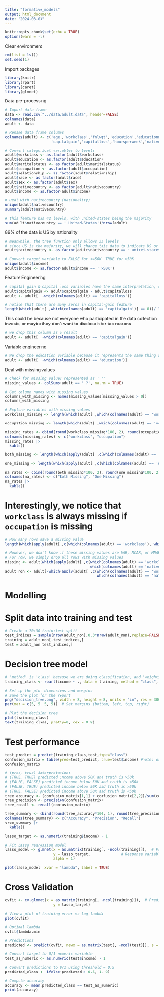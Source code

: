 ```yaml
---
title: "formative_models"
output: html_document
date: "2024-03-03"
---
```


```r
knitr::opts_chunk$set(echo = TRUE)
options(warn = -1)
```

Clear environment
```r
rm(list = ls())
set.seed(1)
```

Import packages
```r
library(knitr)
library(rpart)
library(caret)
library(glmnet)
```

Data pre-processing

```r
# Import data frame
data <- read.csv("../data/adult.data", header=FALSE)
colnames(data)
adult <- data
```


```r
# Rename data frame columns
colnames(adult) <- c('age','workclass','fnlwgt','education','educationnum','maritalstatus','occupation','relationship','race','sex',
                     'capitalgain','capitalloss','hoursperweek','nativecountry','income')

```


```r
# Convert categorical variables to levels
adult$workclass <- as.factor(adult$workclass)
adult$education <- as.factor(adult$education)
adult$maritalstatus <- as.factor(adult$maritalstatus)
adult$occupation <- as.factor(adult$occupation)
adult$relationship <- as.factor(adult$relationship)
adult$race <- as.factor(adult$race)
adult$sex <- as.factor(adult$sex)
adult$nativecountry <- as.factor(adult$nativecountry)
adult$income <- as.factor(adult$income)
```


```r
# Deal with nativecountry (nationality)
unique(adult$nativecountry)
summary(adult$nativecountry)

# this feature has 42 levels, with united-states being the majority
sum(adult$nativecountry == ' United-States')/nrow(adult) 
```
89% of the data is US by nationality


```r
# meanwhile, the tree function only allows 32 levels
# since US is the majority, we will change this data to indicate US or non-US nationality using TRUE for US and FALSE for non-US
adult$nativecountry <- as.factor(adult$nativecountry == ' United-States')
```


```r
# Convert target variable to FALSE for <=50K, TRUE for >50K
unique(adult$income)
adult$income <- as.factor(adult$income == ' >50K')
```

Feature Engineering

```r
# capital gain & capital loss variables have the same interpretation, so we subtract capital loss from capital gain and remove capital loss
adult$capitalgain <- adult$capitalgain - adult$capitalloss
adult <- adult[ ,-which(colnames(adult) == 'capitalloss')]
```

```r
# notice that there are many zeros in capital-gain feature
length(which(adult[ ,which(colnames(adult) == 'capitalgain')] == 0))/ length(adult[ ,which(colnames(adult) == 'capitalgain')])
```
This could be because not everyone who participated in the data collection invests, or maybe they don't want to disclose it for tax reasons

```r
# we drop this column as a result
adult <- adult[ ,-which(colnames(adult) == 'capitalgain')] 
```


Variable engineering

```r
# We drop the education variable because it represents the same thing as educationnum, but education uses a categorical variable while educationnum uses a numerical variable already processed for us
adult <- adult[ ,-which(colnames(adult) == 'education')]
```

Deal with missing values

```r
# Check for missing values represented as ' ?'
missing_values <- colSums(adult == ' ?', na.rm = TRUE)

# Get column names with missing values
columns_with_missing <- names(missing_values[missing_values > 0])
columns_with_missing
```

```r
# Explore variables with missing values
workclass_missing <- length(which(adult[ ,which(colnames(adult) == 'workclass')] == ' ?'))/ length(adult[ ,which(colnames(adult) == 'workclass')])

occupation_missing <- length(which(adult[ ,which(colnames(adult) == 'occupation')] == ' ?'))/ length(adult[ ,which(colnames(adult) == 'occupation')])
```

```r
missing_rates <- cbind(round(workclass_missing*100, 2), round(occupation_missing*100, 2))
colnames(missing_rates) <- c("workclass", "occupation")
missing_rates |>
  kable()
```

```r
both_missing <- length(which(apply(adult[ ,c(which(colnames(adult) == 'workclass'), which(colnames(adult) == 'occupation'))], 1, function(x) all(x == ' ?')) == TRUE))/ nrow(adult)

one_missing <- length(which(apply(adult[ ,c(which(colnames(adult) == 'workclass'), which(colnames(adult) == 'occupation'))], 1, function(x) any(x == ' ?')) == TRUE))/ nrow(adult)
```

```r
na_rates <- cbind(round(both_missing*100, 2), round(one_missing*100, 2))
colnames(na_rates) <- c("Both Missing", "One Missing")
na_rates |>
  kable()
```

# Interestingly, we notice that `workclass` is always missing if `occupation` is missing


```r
# How many rows have a missing value
length(which(apply(adult[ ,c(which(colnames(adult) == 'workclass'), which(colnames(adult) == 'occupation'), which(colnames(adult) == 'nativecountry'))], 1, function(x) any(x == ' ?')) == TRUE))/ nrow(adult)
```

```r
# However, we don't know if these missing values are MAR, MCAR, or MNAR, and these features are all categorical variables.
# For now, we simply drop all rows with missing values
missing <- adult[which(apply(adult[ ,c(which(colnames(adult) == 'workclass'), which(colnames(adult) == 'occupation'), 
                                       which(colnames(adult) == 'nativecountry'))], 1, function(x) any(x == ' ?')) == TRUE),]
adult_non <- adult[-which(apply(adult[ ,c(which(colnames(adult) == 'workclass'), which(colnames(adult) == 'occupation'), 
                                          which(colnames(adult) == 'nativecountry'))], 1, function(x) any(x == ' ?')) == TRUE),]
```

# Modelling

# Split data into training and test
```r
# Create a 70:30 train:test split
test_indices = sample(nrow(adult_non),0.3*nrow(adult_non),replace=FALSE)
training = adult_non[-test_indices,]
test = adult_non[test_indices,]
```

# Decision tree model

```r
# 'method' is 'class' because we are doing classification, and 'weights' is fnlwgt
training_class <- rpart(income ~ ., data = training, method = "class", weights = data$fnlwgt)

# Set up the plot dimensions and margins
# Save the plot for the report
png("decision_tree.png", width = 8, height = 8, units = "in", res = 300)
par(mar = c(5, 5, 5, 5))  # Set margins (bottom, left, top, right)

# Plot the decision tree
plot(training_class)
text(training_class, pretty=0, cex = 0.8)
```


# Test performance
```r
test_predict = predict(training_class,test,type="class")
confusion_matrix = table(pred=test_predict, true=test$income) #note: order MATTERS!
confusion_matrix

# (pred, true) interpretation:
# (TRUE, TRUE) predicted income above 50K and truth is >50k 
# (FALSE, FALSE) predicted income below 50K and truth is <50k
# (FALSE, TRUE) predicted income below 50K and truth is >50k
# (TRUE, FALSE) predicted income above 50K and truth is <50k
tree_accuracy <- (confusion_matrix[1,1] + confusion_matrix[2,2])/sum(confusion_matrix) 
tree_precision <- precision(confusion_matrix) 
tree_recall <- recall(confusion_matrix) 
```

```r
tree_summary <- cbind(round(tree_accuracy*100, 1), round(tree_precision*100, 1), round(tree_recall*100, 1))
colnames(tree_summary) <- c("Accuracy", "Precision", "Recall")
tree_summary |>
  kable()
```

```r
lasso_target <- as.numeric(training$income) - 1
```

```r
# Fit Lasso regression model
lasso_model <- glmnet(x = as.matrix(training[, -ncol(training)]),  # Predictor variables
                      y = lasso_target,              # Response variable
                      alpha = 1) 
```

```r
plot(lasso_model, xvar = "lambda", label = TRUE)
```

# Cross Validation

```r
cvfit <- cv.glmnet(x = as.matrix(training[, -ncol(training)]),  # Predictor variables
                      y = lasso_target)
```
```r
# View a plot of training error vs log lambda
plot(cvfit)
```


```r
# Optimal lambda
cvfit$lambda.min 
```
```r
# Predictions
predicted <- predict(cvfit, newx = as.matrix(test[, -ncol(test)]), s = cvfit$lambda.min )
```
```r
# Convert target to 0/1 numeric variable
test_as_numeric <- as.numeric(test$income) - 1
```

```r
# Convert predictions to 0/1 using threshold = 0.5
predicted_class <- ifelse(predicted > 0.5, 1, 0)

# Compute accuracy
accuracy <- mean(predicted_class == test_as_numeric)
print(accuracy)
```



